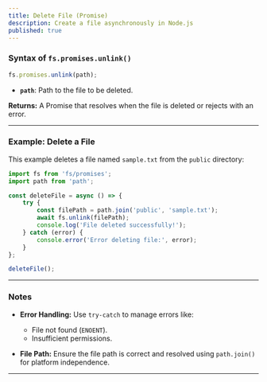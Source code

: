 ```yaml
---
title: Delete File (Promise)
description: Create a file asynchronously in Node.js
published: true
---
```



### Syntax of `fs.promises.unlink()`

```javascript
fs.promises.unlink(path);
```

* **`path`**: Path to the file to be deleted.

**Returns:** A Promise that resolves when the file is deleted or rejects with an error.

---

### Example: Delete a File

This example deletes a file named `sample.txt` from the `public` directory:

```javascript
import fs from 'fs/promises';
import path from 'path';

const deleteFile = async () => {
    try {
        const filePath = path.join('public', 'sample.txt');
        await fs.unlink(filePath);
        console.log('File deleted successfully!');
    } catch (error) {
        console.error('Error deleting file:', error);
    }
};

deleteFile();
```

---

### Notes

* **Error Handling:**
  Use `try-catch` to manage errors like:

  * File not found (`ENOENT`).
  * Insufficient permissions.

* **File Path:**
  Ensure the file path is correct and resolved using `path.join()` for platform independence.

---


